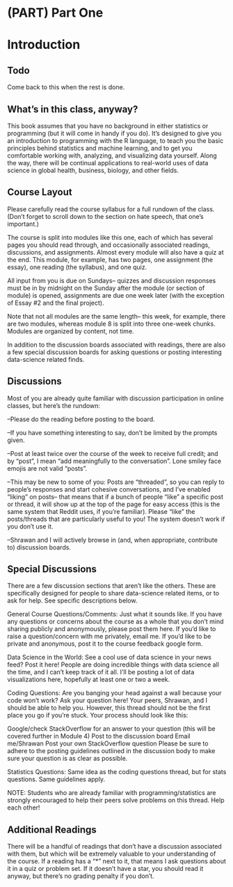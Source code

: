 # (PART) Part One {-} 

# Introduction {#intro}

## Todo
Come back to this when the rest is done. 

## What's in this class, anyway?
 This book assumes that you have no background in either statistics or programming (but it will come in handy if you do). It's designed to give you an introduction to programming with the R language, to teach you the basic principles behind statistics and machine learning, and to get you comfortable working with, analyzing, and visualizing data yourself. Along the way, there will be continual applications to real-world uses of data science in global health, business, biology, and other fields. 


## Course Layout
Please carefully read the course syllabus for a full rundown of the class. (Don't forget to scroll down to the section on hate speech, that one's important.)

The course is split into modules like this one, each of which has several pages you should read through, and occasionally associated readings, discussions, and assignments. Almost every module will also have a quiz at the end. This module, for example, has two pages, one assignment (the essay), one reading (the syllabus),  and one quiz. 

All input from you is due on Sundays-- quizzes and discussion responses must be in by midnight on the Sunday after the module (or section of module) is opened, assignments are due one week later (with the exception of Essay #2 and the final project).

Note that not all modules are the same length-- this week, for example, there are two modules, whereas module 8 is split into three one-week chunks. Modules are organized by content, not time.   

In addition to the discussion boards associated with readings, there are also a few special discussion boards for asking questions or posting interesting data-science related finds.

 

## Discussions
Most of you are already quite familiar with discussion participation in online classes, but here's the rundown:

--Please do the reading before posting to the board.

--If you have something interesting to say, don't be limited by the prompts given.

--Post at least twice over the course of the week to receive full credit; and by "post", I mean "add meaningfully to the conversation". Lone smiley face emojis are not valid "posts".

--This may be new to some of you: Posts are "threaded", so you can reply to people's responses and start cohesive conversations, and I've enabled "liking" on posts-- that means that if a bunch of people "like" a specific post or thread, it will show up at the top of the page for easy access (this is the same system that Reddit uses, if you're familiar). Please "like" the posts/threads that are particularly useful to you! The system doesn't work if you don't use it.

--Shrawan and I will actively browse in (and, when appropriate, contribute to) discussion boards.

 

## Special Discussions
There are a few discussion sections that aren't like the others. These are specifically designed for people to share data-science related items, or to ask for help. See specific descriptions below.

General Course Questions/Comments: Just what it sounds like. If you have any questions or concerns about the course as a whole that you don't mind sharing publicly and anonymously, please post them here. If you'd like to raise a question/concern with me privately, email me. If you'd like to be private and anonymous, post it to the course feedback google form. 

Data Science in the World: See a cool use of data science in your news feed? Post it here! People are doing incredible things with data science all the time, and I can't keep track of it all. I'll be posting a lot of data visualizations here, hopefully at least one or two a week. 

Coding Questions: Are you banging your head against a wall because your code won't work? Ask your question here! Your peers, Shrawan, and I should be able to help you. However, this thread should not be the first place you go if you're stuck. Your process should look like this:

Google/check StackOverflow for an answer to your question (this will be covered further in Module 4)
Post to the discussion board
Email me/Shrawan
Post your own StackOverflow question
Please be sure to adhere to the posting guidelines outlined in the discussion body to make sure your question is as clear as possible. 

Statistics Questions: Same idea as the coding questions thread, but for stats questions. Same guidelines apply. 

NOTE: Students who are already familiar with programming/statistics are strongly encouraged to help their peers solve problems on this thread. Help each other! 

 

## Additional Readings
 There will be a handful of readings that don't have a discussion associated with them, but which will be extremely valuable to your understanding of the course. If a reading has a "*" next to it, that means I ask questions about it in a quiz or problem set. If it doesn't have a star, you should read it anyway, but there's no grading penalty if you don't. 

 

